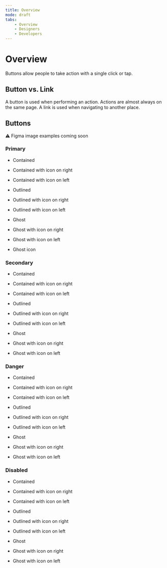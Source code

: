```yaml
---
title: Overview
mode: draft
tabs:
    - Overview
    - Designers
    - Developers 
---
```


# Overview

Buttons allow people to take action with a single click or tap. 

## Button vs. Link

A button is used when performing an action. Actions are almost always on the same page. A link is used when navigating to another place. 

<!-- 
Figma live examples? Prefer to keep the code examples under the dev tab.
-->


## Buttons

:warning: Figma image examples coming soon 

### Primary

* Contained
* Contained with icon on right
* Contained with icon on left

* Outlined
* Outlined with icon on right
* Outlined with icon on left

* Ghost
* Ghost with icon on right
* Ghost with icon on left
* Ghost icon


### Secondary

* Contained
* Contained with icon on right
* Contained with icon on left

* Outlined
* Outlined with icon on right
* Outlined with icon on left

* Ghost
* Ghost with icon on right
* Ghost with icon on left


### Danger

* Contained
* Contained with icon on right
* Contained with icon on left

* Outlined
* Outlined with icon on right
* Outlined with icon on left

* Ghost
* Ghost with icon on right
* Ghost with icon on left


### Disabled

* Contained
* Contained with icon on right
* Contained with icon on left

* Outlined
* Outlined with icon on right
* Outlined with icon on left

* Ghost
* Ghost with icon on right
* Ghost with icon on left
